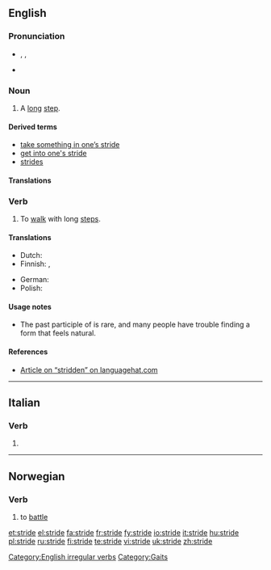 {{also|stridé}}
==English==

===Pronunciation===
* {{enPR|strīd}}, {{IPA|/straɪd/}}, {{SAMPA|/straId/}}
* {{audio|en-us-stride.ogg|Audio (US)}}

===Noun===
{{en-noun}}

# A [[long]] [[step]].

====Derived terms====
* [[take something in one’s stride]]
* [[get into one's stride]]
* [[strides]] {{qualifier|Australian|plural only}}

====Translations====
{{trans-top|long step}}
{{trans-mid}}
{{trans-bottom}}

===Verb===
{{en-verb|strides|striding|strode|'''[[stridden]]''' ''(UK)'' ''or'' '''[[strode]]''' ''(US)''}}

# {{intransitive}} To [[walk]] with long [[step]]s.

====Translations====
{{trans-top|to walk with long steps}}
* Dutch: {{t-|nl|schrijden}}
* Finnish: {{qualifier|once, take one long step}} {{t|fi|harpata}}, {{qualifier|continuously}} {{t-|fi|harppoa}}
{{trans-mid}}
* German: {{t+|de|schreiten}}
* Polish: {{t|pl|kroczyć}}
{{trans-bottom}}

====Usage notes====
* The past participle of {{term||stride}} is rare, and many people have trouble finding a form that feels natural.<!--extensive discussion here: http://languagelog.ldc.upenn.edu/nll/?p=737-->

====References====
* [http://www.languagehat.com/archives/003282.php Article on “stridden” on languagehat.com]

[[Category:English irregular verbs]]
[[Category:Gaits]]

----

==Italian==

===Verb===
{{infl|it|verb form}}

# {{form of|[[third-person|Third-person]] [[singular]] [[present tense]]|[[stridere#Italian|stridere]]|lang=Italian}}

----

==Norwegian==

===Verb===
{{infl|no|verb|head=[[å]] stride}}

# to [[battle]]

[[et:stride]]
[[el:stride]]
[[fa:stride]]
[[fr:stride]]
[[fy:stride]]
[[io:stride]]
[[it:stride]]
[[hu:stride]]
[[pl:stride]]
[[ru:stride]]
[[fi:stride]]
[[te:stride]]
[[vi:stride]]
[[uk:stride]]
[[zh:stride]]